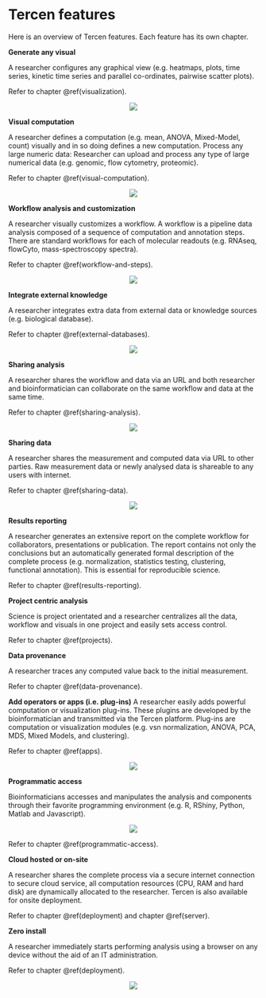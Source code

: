 # Tercen features
Here is an overview of Tercen features. Each feature has its own chapter.

__Generate any visual__

A researcher configures any graphical view (e.g. heatmaps, plots, time series, kinetic time series and parallel co-ordinates, pairwise scatter plots).

Refer to chapter \@ref(visualization).

<center>![](images/visual1.png)</center>

__Visual computation__

A researcher defines a computation (e.g. mean, ANOVA, Mixed-Model, count) visually and in so doing defines a new computation.
Process any large numeric data: Researcher can upload and process any type of large numerical data (e.g. genomic, flow cytometry, proteomic).

Refer to chapter \@ref(visual-computation).

<center>![](images/visual2.png)</center>

__Workflow analysis and customization__

A researcher visually customizes a workflow. A workflow is a pipeline data analysis composed of a sequence of computation and annotation steps. There are standard workflows for each of molecular readouts (e.g. RNAseq, flowCyto, mass-spectroscopy spectra).

Refer to chapter \@ref(workflow-and-steps).

<center>![](images/workflow.png)</center>

__Integrate external knowledge__

A researcher integrates extra data from external data or knowledge sources (e.g. biological database).

Refer to chapter \@ref(external-databases).

<center>![](images/database.png)</center>

__Sharing analysis__

A researcher shares the workflow and data via an URL and both researcher and bioinformatician can collaborate on the same workflow and data at the same time.

Refer to chapter \@ref(sharing-analysis).

<center>![](images/share.png)</center>

__Sharing data__

A researcher shares the measurement and computed data via URL to other parties. Raw measurement data or newly analysed data is shareable to any users with internet.

Refer to chapter \@ref(sharing-data).

<center>![](images/share.png)</center>


__Results reporting__

A researcher generates an extensive report on the complete workflow for collaborators, presentations or publication. The report contains not only the conclusions but an automatically generated formal description of the complete process (e.g. normalization, statistics testing, clustering, functional annotation). This is essential for reproducible science.

Refer to chapter \@ref(results-reporting).

__Project centric analysis__

Science is project orientated and a researcher centralizes all the data, workflow and visuals in one project and easily sets access control. 

Refer to chapter \@ref(projects).

__Data provenance__

A researcher traces any computed value back to the initial measurement.

Refer to chapter \@ref(data-provenance).

__Add operators or apps (i.e. plug-ins)__
A researcher easily adds powerful computation or visualization plug-ins. These plugins are developed by the bioinformatician and transmitted via the Tercen platform. Plug-ins are computation or visualization modules (e.g. vsn normalization, ANOVA, PCA, MDS, Mixed Models, and clustering).

Refer to chapter \@ref(apps).

<center>![](images/app.png)</center>

__Programmatic access__

Bioinformaticians accesses and manipulates the analysis and components through their favorite programming environment (e.g. R, RShiny, Python, Matlab and Javascript).

<center>![](images/API.png)</center>

Refer to chapter \@ref(programmatic-access).

__Cloud hosted or on-site__

A researcher shares the complete process via a secure internet connection to secure cloud service, all computation resources (CPU, RAM and hard disk) are dynamically allocated to the researcher. Tercen is also available for onsite deployment.

Refer to chapter \@ref(deployment) and chapter \@ref(server).


__Zero install__

A researcher immediately starts performing analysis using a browser on any device without the aid of an IT administration.

Refer to chapter \@ref(deployment).

<center>![](images/deploy.png)</center>
